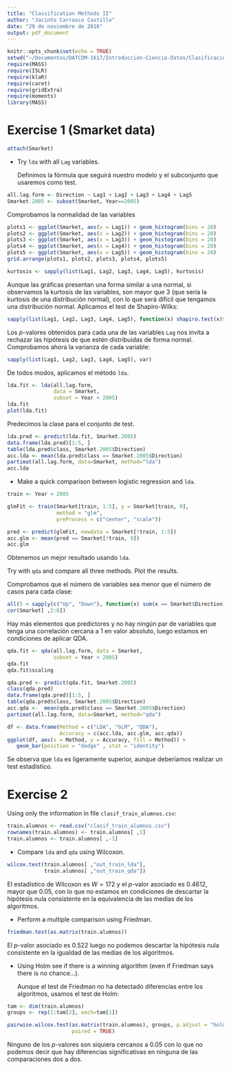 ```yaml
---
title: "Classification Methods II"
author: "Jacinto Carrasco Castillo"
date: "29 de noviembre de 2016"
output: pdf_document
---
```



```r
knitr::opts_chunk$set(echo = TRUE)
setwd("~/Documentos/DATCOM-1617/Introducción-Ciencia-Datos/Clasificación")
require(MASS)
require(ISLR)
require(klaR)
require(caret)
require(gridExtra)
require(moments)
library(MASS)
```

# Exercise 1 (Smarket data)

```r
attach(Smarket)
```

* Try `lda` with all `Lag` variables.

   Definimos la fórmula que seguirá nuestro modelo y el subconjunto que usaremos como test.
   
```r
all.lag.form <- Direction ~ Lag1 + Lag2 + Lag3 + Lag4 + Lag5 
Smarket.2005 <- subset(Smarket, Year==2005)
```

   Comprobamos la normalidad de las variables
   
```r
plots1 <- ggplot(Smarket, aes(x = Lag1)) + geom_histogram(bins = 20)
plots2 <- ggplot(Smarket, aes(x = Lag2)) + geom_histogram(bins = 20)
plots3 <- ggplot(Smarket, aes(x = Lag3)) + geom_histogram(bins = 20)
plots4 <- ggplot(Smarket, aes(x = Lag4)) + geom_histogram(bins = 20)
plots5 <- ggplot(Smarket, aes(x = Lag5)) + geom_histogram(bins = 20)
grid.arrange(plots1, plots2, plots3, plots4, plots5)

kurtosis <- sapply(list(Lag1, Lag2, Lag3, Lag4, Lag5), kurtosis)
```

   Aunque las gráficas presentan una forma similar a una normal, 
   si observamos la kurtosis de las variables, son mayor que 3 (que sería la kurtosis
   de una distribución normal), con lo que será difícil que tengamos una distribución normal.
   Aplicamos el test de Shapiro-Wilks: 

   
```r
sapply(list(Lag1, Lag2, Lag3, Lag4, Lag5), function(x) shapiro.test(x)$p.value)
```

   Los $p$-valores obtenidos para cada una de las variables `Lag` nos invita a rechazar 
   las hipótesis de que estén distribuidas de forma normal.  
   Comprobamos ahora la varianza de cada variable: 
   
```r
sapply(list(Lag1, Lag2, Lag3, Lag4, Lag5), var)
```
   
   De todos modos, aplicamos el método `lda`.

```r
lda.fit <- lda(all.lag.form,
               data = Smarket,
               subset = Year < 2005)
lda.fit
plot(lda.fit)
```

   Predecimos la clase para el conjunto de test.

```r
lda.pred <- predict(lda.fit, Smarket.2005)
data.frame(lda.pred)[1:5, ]
table(lda.pred$class, Smarket.2005$Direction)
acc.lda <- mean(lda.pred$class == Smarket.2005$Direction)
partimat(all.lag.form, data=Smarket, method="lda")
acc.lda
```

* Make a quick comparison between logistic regression and `lda`. 

```r
train <- Year < 2005

glmFit <- train(Smarket[train, 1:5], y = Smarket[train, 9],
                method = "glm",
                preProcess = c("center", "scale"))

pred <- predict(glmFit, newdata = Smarket[!train, 1:5])
acc.glm <- mean(pred == Smarket[!train, 9])
acc.glm
```

Obtenemos un mejor resultado usando `lda`.

Try with `qda` and compare all three methods. Plot the results.

   Comprobamos que el número de variables sea menor que el número de casos para
cada clase: 

```r
all(5 < sapply(c("Up", "Down"), function(x) sum(x == Smarket$Direction)))
cor(Smarket[ ,2:6])
```

   Hay más elementos que predictores y no hay ningún par de variables que tenga una 
   correlación cercana a 1 en valor absoluto, luego estamos en condiciones de 
   aplicar QDA.

```r
qda.fit <- qda(all.lag.form, data = Smarket, 
               subset = Year < 2005)
qda.fit
qda.fit$scaling

qda.pred <- predict(qda.fit, Smarket.2005)
class(qda.pred)
data.frame(qda.pred)[1:5, ]
table(qda.pred$class, Smarket.2005$Direction)
acc.qda <-  mean(qda.pred$class == Smarket.2005$Direction)
partimat(all.lag.form, data=Smarket, method="qda")
```


```r
df <- data.frame(Method = c("LDA", "GLM", "QDA"),
                 Accuracy = c(acc.lda, acc.glm, acc.qda))
ggplot(df, aes(x = Method, y = Accuracy, fill = Method)) +  
   geom_bar(position = "dodge" , stat = "identity")
```

   Se observa que `lda` es ligeramente superior, aunque deberíamos realizar un test estadístico.
   
# Exercise 2 

Using only the information in file `clasif_train_alumnos.csv`:

```r
train.alumnos <- read.csv("clasif_train_alumnos.csv")
rownames(train.alumnos) <- train.alumnos[ ,1]
train.alumnos <- train.alumnos[ ,-1]
```


* Compare `lda` and `qda` using Wilcoxon.

```r
wilcox.test(train.alumnos[ ,"out_train_lda"],
            train.alumnos[ ,"out_train_qda"])
```

   El estadístico de Wilcoxon es $W = 172$ y el $p$-valor asociado es $0.4612$, 
   mayor que $0.05$, con lo que no estamos en condiciones de descartar la
   hipótesis nula consistente en la equivalencia de las medias de los algoritmos.   

* Perform a multiple comparison using Friedman.

```r
friedman.test(as.matrix(train.alumnos))
```

   El $p$-valor asociado es $0.522$ luego no podemos descartar la hipótesis
   nula consistente en la igualdad de las medias de los algoritmos.

* Using Holm see if there is a winning algorithm (even if Friedman
says there is no chance...).

   Aunque el test de Friedman no ha detectado diferencias entre los algoritmos,
   usamos el test de Holm:
   
```r
tam <- dim(train.alumnos)
groups <- rep(1:tam[2], each=tam[1])

pairwise.wilcox.test(as.matrix(train.alumnos), groups, p.adjust = "holm", 
                     paired = TRUE)
```


   Ninguno de los $p$-valores son siquiera cercanos a $0.05$ con lo que no podemos
   decir que hay diferencias significativas en ninguna de las comparaciones dos a dos.


